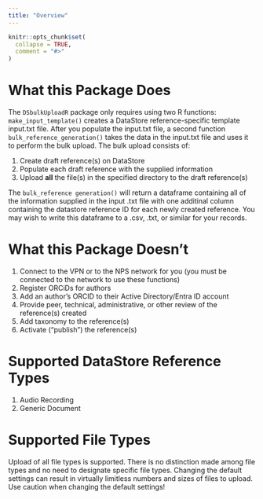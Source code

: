 ```yaml
---
title: "Overview"
---
```


```r
knitr::opts_chunk$set(
  collapse = TRUE,
  comment = "#>"
)
```

# What this Package Does

The `DSbulkUploadR` package only requires using two R functions: 
`make_input_template()` creates a DataStore reference-specific template input.txt file. After you populate the input.txt file, a second function `bulk_reference_generation()` takes the data in the input.txt file and uses it to perform the bulk upload. The bulk upload consists of:

1) Create draft reference(s) on DataStore
2) Populate each draft reference with the supplied information
3) Upload **all** the file(s) in the specified directory to the draft reference(s)

The `bulk_reference generation()` will return a dataframe containing all of the information supplied in the input .txt file with one additinal column containing the datastore reference ID for each newly created reference. You may wish to write this dataframe to a .csv, .txt, or similar for your records.

# What this Package Doesn't
1) Connect to the VPN or to the NPS network for you (you must be connected to the network to use these functions)
2) Register ORCiDs for authors
3) Add an author's ORCID to their Active Directory/Entra ID account
4) Provide peer, technical, administrative, or other review of the reference(s) created
5) Add taxonomy to the reference(s)
6) Activate ("publish") the reference(s)

# Supported DataStore Reference Types
1) Audio Recording
2) Generic Document

# Supported File Types
Upload of all file types is supported. There is no distinction made among file types and no need to designate specific file types. Changing the default settings can result in virtually limitless numbers and sizes of files to upload. Use caution when changing the default settings!

